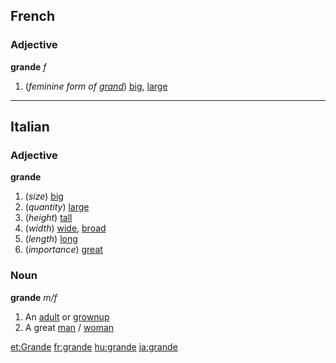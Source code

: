 ==French==
===Adjective===
'''grande''' ''f''
# (''feminine form of [[grand]]'') [[big]], [[large]]

----

==Italian==
===Adjective===
'''grande'''
# (''size'') [[big]]
# (''quantity'') [[large]]
# (''height'') [[tall]]
# (''width'') [[wide]], [[broad]]
# (''length'') [[long]]
# (''importance'') [[great]]

===Noun===
'''grande''' ''m/f''
# An [[adult]] or [[grownup]]
# A great [[man]] / [[woman]]

[[et:Grande]]
[[fr:grande]]
[[hu:grande]]
[[ja:grande]]